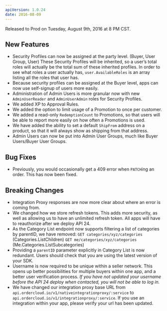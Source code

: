 ```yaml
---
apiVersion: 1.0.24
date: 2016-08-09
---
```


Released to Prod on Tuesday, August 9th, 2016 at 8 PM CST.

## New Features

- Security Profiles can now be assigned at the party level. (Buyer, User Group, User) These Security Profiles will be inherited, so a user’s total roles will actually be the total sum of these inherited profiles. In order to see what roles a user actually has, `user.AvailableRoles` is an array listing all the roles that user has.
- Because security profiles can be assigned at the Buyer level, apps can now use self-signup of users more easily.
- Administration of Admin Users is more granular now with new `AdminUserReader` and `AdminUserAdmin` roles for Security Profiles.
- We added XP to Approval Rules.
- We added the option to limit usage of a Promotion to once per customer.
- We added a read-only `RedemptionCount` to Promotions, so that users will be able to report more easily on how often a Promotions is used.
- We have added the ability to set a default `ShipFrom` address on a product, so that it will always show as shipping from that address.
- Admin Users can now be put into Admin User Groups, much like Buyer Users/Buyer User Groups.

## Bug Fixes

- Previously, you would occasionally get a 409 error when `PATCH`ing an order. This has now been fixed.

## Breaking Changes

- Integration Proxy responses are now more clear about where an error is coming from.
- We changed how we store refresh tokens. This adds more security, as well as allowing us to have an unlimited refresh token. All apps will have to reauthorize after we deploy API 24.
- As the Category List endpoint now supports filtering a list of categories by parentID, we have removed: `GET categories/xyz/categories` (Categories.ListChildren) `GET me/categories/xyz/categories` (Me.Categories.ListSubcategories)
- Providing a `parentID` parameter explicitly in Category List is now redundant. Users should check that you are using the latest version of your SDK.
- Username is now required to be unique within a seller network. This opens up better possibilities for multiple buyers within one app, and a better user verification process. _If you have not updated your username before the API 24 deploy when contacted, you will not be able to log in._
- We have changed our integration proxy base URL from `api.ordercloud.io/v1/nativeintegrationproxy/:service` to `api.ordercloud.io/v1/integrationproxy/:service`. If you use an integration within your app, please verify your url has been updated.
